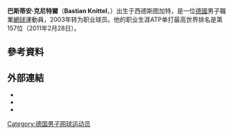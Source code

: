 {{Infobox 网球
|姓名=Bastian Knittel
|照片=Bastian Knittel WM13-001.JPG
|国籍={{GBR}}
|生年=1983年
|生日={{birth_date_and_age|1983|8|8|mf=y}}
|出生地=德國
|居住地=德國
|身高=185
|体重=80
|持拍手=右
|反拍=雙手
|转职业年=2003年
|球拍=
|球衣=
|球鞋=
|单打最高排名=169（2012年10月1日）
|双打最高排名=
|现单打排名=
|现双打排名=
|单打冠军头衔=0
|双打冠军头衔=0
|职业战绩=
|奖金=368,049[[美元|美元]]
|澳网最好成绩=第一輪（2013）
|法网最好成绩=
|温网最好成绩=第一輪（2012）
|美网最好成绩=
|大满贯个数=
|奥运会最好成绩=
}}

'''巴斯蒂安·克尼特爾'''（'''Bastian Knittel'''，{{bd|1983年|8月8日}}）出生于西德斯图加特，是一位[[德國|德國]]男子職業[[網球|網球]]運動員，2003年转为职业球员。他的职业生涯ATP单打最高世界排名是第157位（2011年2月28日）。

== 參考資料 ==
{{reflist|2}}

== 外部連結 ==
* {{ATP|K624}}
* {{ITF Profile|id=100001852}}
* {{DavisCupplayerlink|100001852}}

{{DEFAULTSORT:Knittel, Bastian}}

[[Category:德国男子网球运动员|Category:德国男子网球运动员]]